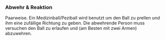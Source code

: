 ### Abwehr & Reaktion

Paarweise. Ein Medizinball/Peziball wird benutzt um den Ball zu prellen und ihm eine zufällige Richtung zu geben. Die abwehrende Person muss versuchen den Ball zu erlaufen und (am Besten mit zwei Armen) abzuwehren.
